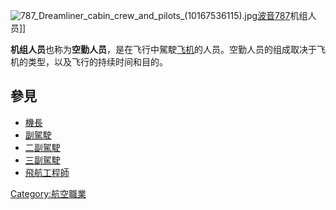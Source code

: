 {{Expand language|1=en|time=2020-12-11T04:30:21+00:00}}
[[File:787_Dreamliner_cabin_crew_and_pilots_(10167536115).jpg|thumb]][[波音787|波音787]]机组人员]]

'''机组人员'''也称为'''空勤人员'''，是在飞行中駕駛[[飞机|飞机]]的人员。空勤人员的组成取决于飞机的类型，以及飞行的持续时间和目的。

== 參見 ==
* [[機長|機長]]
* [[副駕駛|副駕駛]]
* [[二副駕駛|二副駕駛]]
* [[三副駕駛|三副駕駛]]
* [[飛航工程師|飛航工程師]]

{{商業空中旅行}}
[[Category:航空職業|Category:航空職業]]